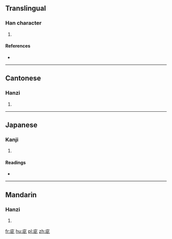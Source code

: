 ==Translingual==

===Han character===
{{Han char|rn=53|rad=广|as=05|sn=8|four=0011<sub>1</sub>|canj=戈卜一心 (IYMP)|ids=⿸[[广]][[此]]}}

# {{defn|Han|sort=广05}}

====References====
* {{Han ref|kx=0345.010|dkj=09282|dj=0654.140|hdz=20882.040|uh=5E9B|ud=24219|bh=CEB8|bd=52920}}

----

==Cantonese==

===Hanzi===
{{yue-hanzi|jyut=[[ci3]]|y=chi3}}

# {{defn|lang=yue|sort=广05}}

----

==Japanese==

===Kanji===
{{ja-kanji|grade=|rs=广05}}

# {{defn|lang=ja|sort=广05}}

====Readings====
* {{ja-readings|on=[[し]] (shi), [[じ]] (ji)|kun=}}

----

==Mandarin==

===Hanzi===
{{cmn-hanzi|pin=[[cì]] ([[ci4]])|wg=tz'u<sup>4</sup>}}

# {{defn|lang=cmn|sort=广05}}

[[fr:庛]]
[[hu:庛]]
[[pl:庛]]
[[zh:庛]]